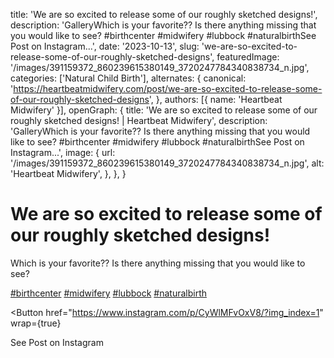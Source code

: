   title: 'We are so excited to release some of our roughly sketched designs!',
  description: 'GalleryWhich is your favorite?? Is there anything missing that you would like to see? #birthcenter #midwifery #lubbock #naturalbirthSee Post on Instagram...',
  date: '2023-10-13',
  slug: 'we-are-so-excited-to-release-some-of-our-roughly-sketched-designs',
  featuredImage: '/images/391159372_860239615380149_3720247784340838734_n.jpg',
  categories: ['Natural Child Birth'],
  alternates: {
    canonical: 'https://heartbeatmidwifery.com/post/we-are-so-excited-to-release-some-of-our-roughly-sketched-designs',
  },
  authors: [{ name: 'Heartbeat Midwifery' }],
  openGraph: {
    title: 'We are so excited to release some of our roughly sketched designs! | Heartbeat Midwifery',
    description: 'GalleryWhich is your favorite?? Is there anything missing that you would like to see? #birthcenter #midwifery #lubbock #naturalbirthSee Post on Instagram...',
    image: {
      url: '/images/391159372_860239615380149_3720247784340838734_n.jpg',
      alt: 'Heartbeat Midwifery',
    },
  },
}


# We are so excited to release some of our roughly sketched designs!

<Gallery>
  <GalleryItem
    src="/images/391159372_860239615380149_3720247784340838734_n.jpg"
    size="large"
  />
  <GalleryItem
    src="/images/387790618_2070016846676598_3805370824189386917_n.jpg"
    size="large"
  />
  <GalleryItem
    src="/images/387778960_863266318714122_6144553962676185328_n.jpg"
    size="large"
  />
  <GalleryItem
    src="/images/390909115_285340327756462_5453537373375607051_n.jpg"
    size="large"
  />
  <GalleryItem
    src="/images/391030557_3350867411870686_4808316899187195320_n.jpg"
    size="large"
  />
  <GalleryItem
    src="/images/387790228_1062302491451997_7949609827365709080_n.jpg"
    size="large"
  />
</Gallery>

Which is your favorite?? Is there anything missing that you would like to see?

[#birthcenter](https://www.instagram.com/explore/tags/birthcenter/) [#midwifery](https://www.instagram.com/explore/tags/midwifery/) [#lubbock](https://www.instagram.com/explore/tags/lubbock/) [#naturalbirth](https://www.instagram.com/explore/tags/naturalbirth/)

<Button
  href="https://www.instagram.com/p/CyWlMFvOxV8/?img_index=1"
  wrap={true}
>
  See Post on Instagram
</Button>
